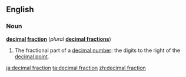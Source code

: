 ==English==
===Noun===
{{wikipedia}}
'''[[decimal]] [[fraction]]''' (''plural'' '''[[decimal fractions]]''')

#{{arithmetic}} The fractional part of a [[decimal number]]: the digits to the right of the [[decimal point]].

[[ja:decimal fraction]]
[[ta:decimal fraction]]
[[zh:decimal fraction]]